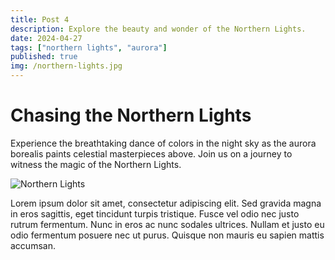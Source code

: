 ```yaml
---
title: Post 4
description: Explore the beauty and wonder of the Northern Lights.
date: 2024-04-27
tags: ["northern lights", "aurora"]
published: true
img: /northern-lights.jpg
---
```


# Chasing the Northern Lights

Experience the breathtaking dance of colors in the night sky as the aurora borealis paints celestial masterpieces above. Join us on a journey to witness the magic of the Northern Lights.

![Northern Lights](/northern-lights.jpg)

Lorem ipsum dolor sit amet, consectetur adipiscing elit. Sed gravida magna in eros sagittis, eget tincidunt turpis tristique. Fusce vel odio nec justo rutrum fermentum. Nunc in eros ac nunc sodales ultrices. Nullam et justo eu odio fermentum posuere nec ut purus. Quisque non mauris eu sapien mattis accumsan.
